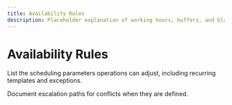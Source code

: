 ```yaml
---
title: Availability Rules
description: Placeholder explanation of working hours, buffers, and blackout periods.
---
```


# Availability Rules

List the scheduling parameters operations can adjust, including recurring templates and exceptions.

Document escalation paths for conflicts when they are defined.
